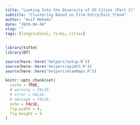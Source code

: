 ---
title: "Looking Into the Diversity of US Cities (Part 2)"
subtitle: "Clustering Based on Firm Entry/Exit Trend"
author: "Asif Mehedi"
date: "2019-04-04"
slug: ""
tags: [longitudinal, firms, cities]
---

```{r setup, include=FALSE, cache=FALSE}
library(tufte)
library(DT)

source(here::here('helpers/setup.R'))
source(here::here('helpers/apiACS.R'))
source(here::here("helpers/drawMaps.R"))

knitr::opts_chunk$set(
  cache = TRUE,
  # warning = FALSE,
  # error = FALSE,
  # message = FALSE,
  echo = FALSE,
  fig.width = 6,
  fig.height = 6
)
```


